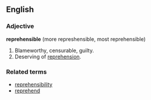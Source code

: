 ==English==

===Adjective===

'''reprehensible''' (more represhensible, most reprehensible)

# Blameworthy, censurable, guilty.
# Deserving of [[reprehension]].

===Related terms===
*[[reprehensibility]]
*[[reprehend]]